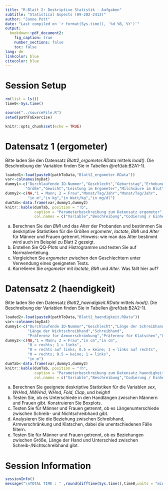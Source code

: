 ```yaml
---
title: "R-Blatt 2: Deskriptive Statistik - Aufgaben"
subtitle: "Statistical Aspects (09-202-2413)"
author: "Janne Pott"
date: "Last compiled on `r format(Sys.time(), '%d %B, %Y')`"
output: 
  bookdown::pdf_document2: 
    fig_caption: true
    number_sections: false
    toc: false
lang: de
linkcolor: blue
citecolor: blue
---
```


# Session Setup

```r
rm(list = ls())
time0<-Sys.time()

source("../sourceFile.R")
setwd(pathToExercise)

knitr::opts_chunk$set(echo = TRUE)
```

# Datensatz 1 (ergometer)

Bitte laden Sie den Datensatz *Blatt2_ergometer.RData* mittels *load()*. Die Beschreibung der Variablen finden Sie in Tabellen \@ref(tab:B2A1-1).

```r
loaded1<-load(paste0(pathToData,"Blatt2_ergometer.RData"))
var<-colnames(myDat)
dummy1<-c("Durchlaufende ID-Nummer","Geschlecht","Geburtstag","Erhebungsdatum",
         "Größe","Gewicht","Leistung im Ergometer","Milchsäure im Blut")
dummy2<-c(NA,"1 = Mann; 2 = Frau","Monat/Tag/Jahr","Monat/Tag/Jahr",
          "in m","in kg","in Watt/kg","in mg/dl")
dumTab<-data.frame(var,dummy1,dummy2)
knitr::kable(dumTab, position = "!b",
             caption = "Parameterbeschreibung zum Datensatz ergometer",
             col.names = c("Variable","Beschreibung","Codierung / Einheit"))
```


a) Berechnen Sie den *BMI* und das *Alter* der Probanden und bestimmen Sie deskriptive Statistiken für die Größen *ergometer*, *lactate*, *BMI* und *Alter* für Männer und Frauen getrennt. Hinweis: wie man das Alter bestimmt wird auch im Beispiel zu Blatt 2 gezeigt.  
b) Erstellen Sie QQ-Plots und Histrogramme und testen Sie auf Normalverteilung. 
c) Vergleichen Sie *ergometer* zwischen den Geschlechtern unter Verwendung eines geeigneten Tests.
d) Korrelieren Sie *ergometer* mit *lactate*, *BMI* und *Alter*. Was fällt hier auf?

# Datensatz 2 (haendigkeit)

Bitte laden Sie den Datensatz *Blatt2_haendigkeit.RData* mittels *load()*. Die Beschreibung der Variablen finden Sie in Tabellen \@ref(tab:B2A2-1).

```r
loaded2<-load(paste0(pathToData,"Blatt2_haendigkeit.RData"))
var<-colnames(myDat)
dummy1<-c("Durchlaufende ID-Nummer","Geschlecht","Länge der Schreibhand",
          "Länge der Nichtschreibhand","Schreibhand",
          "Präferenz für Armverschränkung","Präferenz für Klatschen","Größe")
dummy2<-c(NA,"1 = Mann; 2 = Frau","in cm","in cm",
          "0 = rechts; 1 = links",
          "0 = rechts auf links; 0.5 = keine; 1 = links auf rechts",
          "0 = rechts; 0.5 = keine; 1 = links",
          "in m")
dumTab<-data.frame(var,dummy1,dummy2)
knitr::kable(dumTab, position = "!h",
             caption = "Parameterbeschreibung zum Datensatz haendigkeit",
             col.names = c("Variable","Beschreibung","Codierung / Einheit"))
```

a) Berechnen Sie geeignete deskriptive Statistiken für die Variablen *sex*, *WrHnd*, *NWHnd*, *WHnd*, *Fold*, *Clap*, und *height*!
b) Testen Sie, ob es Unterschiede in den Handlängen zwischen Männern und Frauen gibt. Konstruieren Sie Boxplots.
c) Testen Sie für Männer und Frauen getrennt, ob es Längenunterschiede zwischen Schreib- und Nichtschreibhand gibt.
d) Analysieren Sie die Beziehung zwischen Schreibhand, Armverschränkung und Klatschen, dabei die unentschiedenen Fälle filtern. 
e) Testen Sie für Männer und Frauen getrennt, ob es Beziehungen zwischen Größe, Länge der Hand und Unterschied zwischen Schreib-/Nichtschreibhand gibt.

# Session Information

```r
sessionInfo()
message("\nTOTAL TIME : " ,round(difftime(Sys.time(),time0,units = "mins"),3)," minutes")

```

